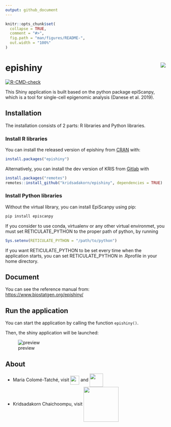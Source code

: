 ```yaml
---
output: github_document
---
```


<!-- README.md is generated from README.Rmd. Please edit that file -->

```r
knitr::opts_chunk$set(
  collapse = TRUE,
  comment = "#>",
  fig.path = "man/figures/README-",
  out.width = "100%"
)
```

# epishiny <img src="man/figures/epishiny_logo.png" align="right" />

<!-- badges: start -->
[![R-CMD-check](https://github.com/kridsadakorn/epishiny/workflows/R-CMD-check/badge.svg)](https://github.com/kridsadakorn/epishiny/actions)
<!-- badges: end -->

This Shiny application is built based on the python package epiScanpy, which is 
a tool for single-cell epigenomic analysis (Danese et al. 2019).

## Installation

The installation consists of 2 parts: R libraries and Python libraries.

### Install R libraries
You can install the released version of epishiny from [CRAN](https://CRAN.R-project.org) with:

``` r
install.packages("epishiny")
```

Alternatively, you can install the dev version of KRIS from [Gitlab](https://github.com/kridsadakorn/epishiny) with
``` r
install.packages("remotes")
remotes::install_github("kridsadakorn/epishiny", dependencies = TRUE)
```

### Install Python libraries

Without the virtual library, you can install EpiScanpy using pip:

``` bash
pip install episcanpy
```

If you consider to use conda, virtualenv or any other virtual environmet, you
must set RETICULATE_PYTHON to the proper path of python, by running

``` r
Sys.setenv(RETICULATE_PYTHON = "/path/to/python")
```

If you want RETICULATE_PYTHON to be set every time when the application starts,
you can set RETICULATE_PYTHON in .Rprofile in your home directory.

## Document

You can see the reference manual from: [https://www.biostatgen.org/epishiny/](https://www.biostatgen.org/epishiny/)


## Run the application

You can start the application by calling the function `epishiny()`.


Then, the shiny application will be launched:

![preview](man/figures/README-fig-1.png)

## About

* Maria Colomé-Tatché, visit  <a href="https://www.professoren.tum.de/en/tum-junior-fellows/c/maria-colome-tatche" border=0 style="border:0; text-decoration:none; outline:none"><img width="28px" src="man/figures/tum_logo.png" align="center" /></a> and <a href="https://www.helmholtz-muenchen.de/icb/institute/staff/staff/ma/4876/index.html" border=0 style="border:0; text-decoration:none; outline:none"><img width="42px" src="man/figures/hmgu_logo.png" align="center" /></a><br />
* Kridsadakorn Chaichoompu, visit <a href="https://www.biostatgen.org/" border=0 style="border:0; text-decoration:none; outline:none"><img width="110px" src="man/figures/biostatgen_logo.png" align="center" /></a><br />
